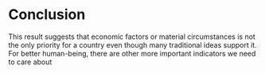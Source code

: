 # Conclusion

This result suggests that economic factors or material circumstances is not the only priority for a country even though many traditional ideas support it. For better human-being, there are other more important indicators we need to care about 